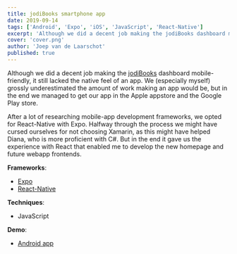 ```yaml
---
title: jodiBooks smartphone app
date: 2019-09-14
tags: ['Android', 'Expo', 'iOS', 'JavaScript', 'React-Native']
excerpt: 'Although we did a decent job making the jodiBooks dashboard mobile-friendly, it still lacked the native feel of an app.'
cover: 'cover.png'
author: 'Joep van de Laarschot'
published: true
---
```



Although we did a decent job making the [jodiBooks](https://beauty.jodibooks.com) dashboard mobile-friendly, it still lacked the native feel of an app. We (especially myself) grossly underestimated the amount of work making an app would be, but in the end we managed to get our app in the Apple appstore and the Google Play store.

After a lot of researching mobile-app development frameworks, we opted for React-Native with Expo. Halfway through the process we might have cursed ourselves for not choosing Xamarin, as this might have helped Diana, who is more proficient with C#. But in the end it gave us the experience with React that enabled me to develop the new homepage and future webapp frontends.

**Frameworks**:

* [Expo](https://expo.io/)
* [React-Native](https://reactnative.dev/)

**Techniques**:

* JavaScript

**Demo**:

* [Android app](https://play.google.com/store/apps/details?id=com.jodiBooks.jodiBeauty)

<div className="text-center text-sm-left">
    <a href='https://play.google.com/store/apps/details?id=com.jodiBooks.jodiBeauty' target="_blank" rel="noopener noreferrer">
        <LazyGooglePlayBadge height="60px" />
    </a>
</div>
